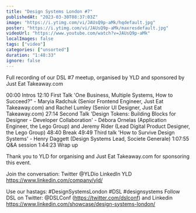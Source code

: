 ```yaml
---
title: "Design Systems London #7"
publishedAt: "2023-03-30T08:37:03Z"
image: "https://i.ytimg.com/vi/JAUsQ9p-aMk/hqdefault.jpg"
poster: "https://i.ytimg.com/vi/JAUsQ9p-aMk/maxresdefault.jpg"
videoUrl: "https://www.youtube.com/watch?v=JAUsQ9p-aMk"
localImages: false
tags: ["video"]
categories: ["unsorted"]
duration: "1:48:33"
ignore: false
---
```

Full recording of our DSL #7 meetup, organised by YLD and sponsored by Just Eat Takeaway.com

00:00 Intros
12:10 First Talk
'One Business, Multiple Systems, How to Succeed?" - Maryia Radchuk (Senior Frontend Engineer, Just Eat Takeaway.com) and Rachel Lumley (Senior UI Designer, Just Eat Takeaway.com)
27:14 Second Talk
'Design Tokens: Building Blocks for Designer - Developer Collaboration' - Débora Ornelas (Application Engineer, the Lego Group) and Jeremy Rider (Lead Digital Product Designer, the Lego Group)
48:40 Break
49:49 Third talk
'How to Survive Design Systems' - Henry Daggett (Design Systems Lead, Societe Generale)
1:07:55 Q&A session
1:44:23 Wrap up

Thank you to YLD for organising and Just Eat Takeaway.com for sponsoring this event.

Join the conversation:
Twitter @YLDio
LinkedIn YLD https://www.linkedin.com/company/yld/

Use our hastags: #DesignSystemsLondon #DSL #designsystems 
Follow DSL on Twitter:
@DSLConf (https://twitter.com/dslconf)
and Linkedin https://www.linkedin.com/showcase/design-systems-london/
